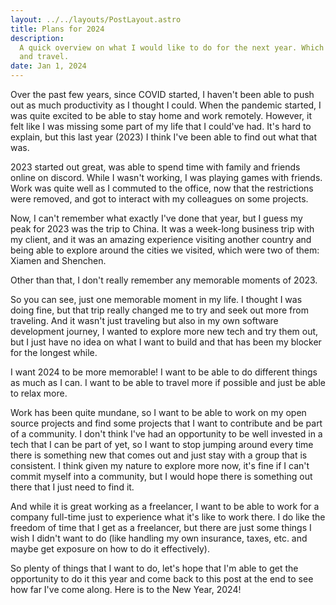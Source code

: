 ```yaml
---
layout: ../../layouts/PostLayout.astro
title: Plans for 2024
description:
  A quick overview on what I would like to do for the next year. Which involves open-source, job opportunities
  and travel.
date: Jan 1, 2024
---
```


Over the past few years, since COVID started, I haven't been able to push out as much productivity as I thought I could.
When the pandemic started, I was quite excited to be able to stay home and work remotely. However, it felt like I was
missing some part of my life that I could've had. It's hard to explain, but this last year (2023) I think I've been able
to find out what that was.

2023 started out great, was able to spend time with family and friends online on discord. While I wasn't working, I was
playing games with friends. Work was quite well as I commuted to the office, now that the restrictions were removed,
and got to interact with my colleagues on some projects.

Now, I can't remember what exactly I've done that year, but I guess my peak for 2023 was the trip to China. It was a
week-long business trip with my client, and it was an amazing experience visiting another country and being able to
explore around the cities we visited, which were two of them: Xiamen and Shenchen.

Other than that, I don't really remember any memorable moments of 2023.

So you can see, just one memorable moment in my life. I thought I was doing fine, but that trip really changed me to try
and seek out more from traveling. And it wasn't just traveling but also in my own software development journey, I wanted
to explore more new tech and try them out, but I just have no idea on what I want to build and that has been my blocker
for the longest while.

I want 2024 to be more memorable! I want to be able to do different things as much as I can. I want to be able to travel
more if possible and just be able to relax more.

Work has been quite mundane, so I want to be able to work on my open source projects and find some projects that I want
to contribute and be part of a community. I don't think I've had an opportunity to be well invested in a tech that I
can be part of yet, so I want to stop jumping around every time there is something new that comes out and just stay with
a group that is consistent. I think given my nature to explore more now, it's fine if I can't commit myself into a
community, but I would hope there is something out there that I just need to find it.

And while it is great working as a freelancer, I want to be able to work for a company full-time just to experience what
it's like to work there. I do like the freedom of time that I get as a freelancer, but there are just some things I wish
I didn't want to do (like handling my own insurance, taxes, etc. and maybe get exposure on how to do it effectively).

So plenty of things that I want to do, let's hope that I'm able to get the opportunity to do it this year and come back
to this post at the end to see how far I've come along. Here is to the New Year, 2024!
